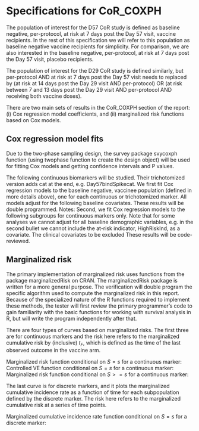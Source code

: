 \newcommand{\studyname}{mock}
\newcommand{\pathCoRoutput}{output}

# Specifications for CoR_COXPH

The population of interest for the D57 CoR study is defined as baseline negative, per-protocol, at risk at 7 days post the Day 57 visit, vaccine recipients. In the rest of this specification we will refer to this population as baseline negative vaccine recipients for simplicity. For comparison, we are also interested in the baseline negative, per-protocol, at risk at 7 days post the Day 57 visit, placebo recipients.

The population of interest for the D29 CoR study is defined similarly, but per-protocol AND at risk at 7 days post the Day 57 visit needs to replaced by (at risk at 14 days post the Day 29 visit AND per-protocol) OR (at risk between 7 and 13 days post the Day 29 visit AND per-protocol AND receiving both vaccine doses).



There are two main sets of results in the CoR_COXPH section of the report: (i) Cox regression model coefficients, and (ii) marginalized risk functions based on Cox models. 

## Cox regression model fits

Due to the two-phase sampling design, the survey package svycoxph function (using twophase function to create the design object) will be used for fitting Cox models and getting confidence intervals and P values. 

The following continuous biomarkers will be studied. Their trichotomized version adds cat at the end, e.g. Day57bindSpikecat.
\begin{itemize}
    \item Day57bindSpike
    \item Day57bindRBD
    \item Day57pseudoneutid50
    \item Day57pseudoneutid80.
\end{itemize}

We first fit Cox regression models to the baseline negative, vaccinee population (defined in more details above), one for each continuous or trichotomized marker. All models adjust for the following baseline covariates. These results will be double programmed.
\begin{itemize}
    \item at risk or not
    \item community of color or not
    \item age (to be replace by SL risk score)
\end{itemize}

Notes:
\begin{itemize}
    \item The No. at-risk in the trichotomized table are weighted estimates based on the phase 2 samples.
    \item The q-values and FWER are computed using Sue Li's implementation of the Westfall and Young permutation-based method (kyotil::p.adj.perm) for the continuous and trichotomized markers together. We verify Sue's implementation through a Monte Carlo study that is outside of this verification plan.
\end{itemize}

<!-- \clearpage -->
<!-- The following two tables contain results to be verified, one for the continuous markers and the other for the trichotomized markers. -->

<!-- \begin{center} -->
<!--     \input{../output/CoR_D57_univariable_svycoxph_pretty_\studyname}\\ -->
<!--     \vspace{10pt} -->
<!--     \setlength{\tabcolsep}{.5ex} -->
<!--     \input{../output/CoR_D57_univariable_svycoxph_cat_pretty_\studyname}\\ -->
<!-- \end{center} -->
<!-- Average follow-up time \input{../output/CoR_D57_mean_followup_time_vacc_\studyname} days, maximum follow-up time \input{../output/CoR_D57_max_followup_time_vacc_\studyname} days. -->

<!-- $\ast\ast$ No. at-risk = number of per-protocol baseline negative vaccine recipients at-risk for COVID at 7 days post Day 57 visit; no. cases = number of this cohort with an observed COVID endpoints.  -->

<!-- $\ast\ast\ast$ Generalized Wald-test p-value of the null hypothesis that the hazard rate is constant across the Lower, Middle, and Upper tertile groups. -->


Second, we fit Cox regression models to the following subgroups for continuous markers only. Note that for some analyses we cannot adjust for all baseline demographic variables, e.g. in the second bullet we cannot include the at-risk indicator, HighRiskInd, as a covariate. The clinical covariates to be excluded  These results will be code-reviewed.
\begin{itemize}
    \item age >= 65
    \item age<65 and at risk (-HighRiskInd)
    \item age<65 and not at risk (-HighRiskInd)
    \item at risk (-HighRiskInd)
    \item Not at risk (-HighRiskInd)
    \item Comm of color (-MinorityInd)
    \item White non-Hispanic (-MinorityInd)
    \item Men
    \item Women
\end{itemize}



## Marginalized risk

The primary implementation of marginalized risk uses functions from the package marginalizedRisk on CRAN. The marginalizedRisk package is written for a more general purpose. The verification will double program the specific algorithm used to compute the marginalized risk in this report. Because of the specialized nature of the R functions required to implement these methods, the tester will first review the primary programmer's code to gain familiarity with the basic functions for working with survival analysis in R, but will write the program independently after that.

There are four types of curves based on marginalized risks. The first three are for continuous markers and the risk here refers to the marginalized cumulative risk by (inclusive) $t_F$, which is defined as the time of the last observed outcome in the vaccine arm.


Marginalized risk function conditional on $S=s$ for a continuous marker:
\begin{itemize}
  \item Fit a two-phase Cox model to the baseline negative vaccine recipients with baseline covariates and the continuous marker
  \item For each $s$ in 5\%, 6\%, 95\% percentile of the marker values (defined ignoring weights),
  \begin{itemize}
    \item Compute the risk for all phase 2 subjects, but with their marker value set to $s$ instead of their original $S$
    \item Return the weighted mean of the risk
  \end{itemize}
\end{itemize}

Controlled VE function conditional on $S=s$ for a continuous marker:
\begin{itemize}
  \item Fit a two-phase Cox model to the baseline negative vaccine recipients with baseline covariates and the continuous marker 
  \item For each $s$ in 5\%, 6\%, ..., 95\% percentile of the marker values (defined ignoring weights),
  \begin{itemize}
    \item Compute the risk for all phase 2 subjects, but with their marker value set to $s$ instead of their original $S$
    \item Return  1-  (weighted mean of the risk) / (placebo overall risk)
  \end{itemize}
\end{itemize}

Marginalized risk function conditional on $S>=s$ for a continuous marker:
\begin{itemize}
  \item For each $s$ in 0\%, 5\%, ..., 90\% percentile of the marker values (defined ignoring weights),
  \begin{itemize}
    \item Fit a two-phase Cox model to the baseline negative vaccine recipients with baseline covariates using the subset of samples satisfying $S>=s$
    \item Compute the risk for all phase 2 subjects, not just the subset with $S>=s$
    \item Return the weighted mean of the risk
  \end{itemize}
\end{itemize}

The last curve is for discrete markers, and it plots the marginalized cumulative incidence rate as a function of time for each subpopulation defined by the discrete marker. The risk here refers to the marginalized cumulative risk at a series of time points.

Marginalized cumulative incidence rate function conditional on $S=s$ for a discrete marker:
\begin{itemize}
  \item Fit a two-phase Cox model to the baseline negative vaccine recipients with baseline covariates and the discrete marker
  \item For each $s$ in 5\%, 6\%, ..., 95\% percentile of the marker values (defined ignoring weights),
  \begin{itemize}
    \item For each time $t$ of interest,
    \begin{itemize}
      \item Compute the risk by (inclusive) time $t$ for all phase 2 subjects, but with their marker value set to $s$ instead of their original $S$
      \item Return the weighted mean of the risk
    \end{itemize}
  \end{itemize}
\end{itemize}



